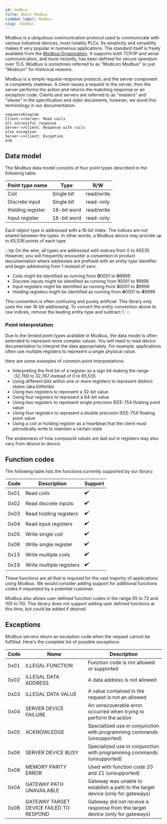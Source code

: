 ```yaml
---
id: modbus
title: About Modbus
sidebar_label: Modbus
slug: /modbus
---
```



Modbus is a ubiquitous communication protocol used to communicate with various industrial devices, most notably PLCs. Its simplicity and versatility makes
it very popular in numerous applications. The standard itself is freely available from the [Modbus Organization](https://modbus.org/). It supports both TCP/IP
and serial communication, and more recently, has been defined for secure operation over TLS. Modbus is sometimes referred to as "Modicon Modbus" or just
"Modicon" for historical reasons.

Modbus is a simple request-response protocol, and the server component is completely stateless. A client issues a request to the server, then the server
performs the action and returns the matching response or an exception code. Clients and servers are referred to as "masters" and "slaves" in the specification
and older documents, however, we avoid this terminology in our documentation.

```mermaid
sequenceDiagram
Client->>Server: Read coils
alt successful response
Server->>Client: Response with coils
else exception
Server->>Client: Exception
end
```

## Data model

The Modbus data model consists of four point types described in the following table:

| Point type name  | Type        | R/W        |
| ---------------- | ----------- | ---------- |
| Coil             | Single bit  | read/write |
| Discrete input   | Single bit  | read-only  |
| Holding register | 16-bit word | read/write |
| Input register   | 16-bit word | read-only  |

Each object type is addressed with a 16-bit index. The indices are not shared between the types.
In other words, a Modbus device may provide up to 65,536 points of each type.

:::tip
On the wire, all types are addressed with indices from 0 to 65535. However, you will frequently encounter a convention in product documentation where addresses
are prefixed with an *entity type* identifier and begin addressing from 1 instead of zero:

* Coils might be identified as running from **0**0001 to **0**9999
* Discrete inputs might be identified as running from **1**0001 to **1**9999
* Input registers might be identified as running from **3**0001 to **3**9999
* Holding registers might be identified as running from **4**0001 to **4**9999

This convention is often confusing and purely artificial. This library only uses the raw 16-bit addressing. To convert the entity convention above to raw indices,
remove the leading entity type and subtract 1.
:::

### Point interpretation

Due to the limited point types available in Modbus, the data model is often extended to represent more complex values. You will need to read device
documentation to interpret the data appropriately. For example, applications often use multiple registers to represent a single physical value.

Here are some examples of common point interpretations:

- Interpreting the first bit of a register as a sign bit making the range -32,768 to 32,767 instead of 0 to 65,535
- Using different bits within one or more registers to represent distinct states (aka bitfields)
- Using two registers to represent a 32-bit value
- Using four registers to represent a 64-bit value
- Using two registers to represent single precision IEEE-754 floating point value
- Using four registers to represent a double precision IEEE-754 floating point value
- Using a coil or holding register as a heartbeat that the client must periodically write to maintain a certain state

The endianness of how compound values are laid out in registers may also vary from device to device.

## Function codes

The following table lists the functions currently supported by our library:

| Code | Description                   | Support |
| ---- | ----------------------------- | ------- |
| 0x01 | Read coils                    | ✔️    |
| 0x02 | Read discrete inputs          | ✔️    |
| 0x03 | Read holding registers        | ✔️    |
| 0x04 | Read input registers          | ✔️    |
| 0x05 | Write single coil             | ✔️    |
| 0x06 | Write single register         | ✔️    |
| 0x15 | Write multiple coils          | ✔️    |
| 0x16 | Write multiple registers      | ✔️    |

These functions are all that is required for the vast majority of applications using Modbus. We would consider adding support for additional
functions codes if requested by a potential customer.

Modbus also allows user-defined function codes in the range 65 to 72 and 100 to 110. This library does not support adding user defined functions at this time,
but could be added if desired.

## Exceptions

Modbus servers return an exception code when the request cannot be fulfilled. Here's the complete list of possible exceptions:

| Code | Name                                    | Description                                                                     |
| ---- | --------------------------------------- | ------------------------------------------------------------------------------- |
| 0x01 | ILLEGAL FUNCTION                        | Function code is not allowed or supported                                       |
| 0x02 | ILLEGAL DATA ADDRESS                    | A data address is not allowed                                                   |
| 0x03 | ILLEGAL DATA VALUE                      | A value contained in the request is not an allowed                              |
| 0x04 | SERVER DEVICE FAILURE                   | An unrecoverable error occurred when trying to perform the action               |
| 0x05 | ACKNOWLEDGE                             | Specialized use in conjunction with programming commands (unsupported)          |
| 0x06 | SERVER DEVICE BUSY                      | Specialized use in conjunction with programming commands (unsupported)          |
| 0x08 | MEMORY PARITY ERROR                     | Used with function code 20 and 21 (unsupported)                                 |
| 0x0A | GATEWAY PATH UNAVAILABLE                | Gateway was unable to establish a path to the target device (only for gateways) |
| 0x0B | GATEWAY TARGET DEVICE FAILED TO RESPOND | Gateway did not receive a response from the target device (only for gateways)   |
